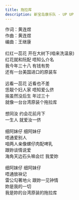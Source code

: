 ```yaml
---
title: 拖拉库
description: 新宝岛康乐队 - UP UP
---
```


作词：黄连煜<br />作曲：黄连煜<br />编曲：王继康<br /><br />红红一蕊花  开在大树下(咱来洗温泉)<br />红花就和阮配 唔知么介名<br />我今年三十八  有钱有势<br />还有一台美国进口的原装车<br /><br />远看一蕊花  近看也不差<br />恁靓个妇人家  唔知爱么侪<br />挨虽然没后生  年过三十<br />就像一台台湾原装个拖拉库<br /><br />想同汝 约会花前月下<br />一生人 就爱汝一侪<br /><br />细阿妹仔 细阿妹仔<br />唔通爱别人<br />咱两人亲像螺仔肉配啤乳<br />跟妳谈情说爱<br />海角天边石头嘛会烂  我爱妳<br /><br />细阿妺仔 细阿妺仔<br />唔通放袂记<br />雷公勾著地火 跟妳一见钟情<br />妳是我的一切<br />我是妳的台湾原装的拖拉库